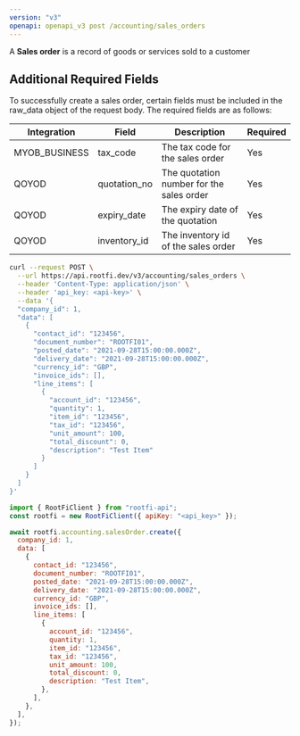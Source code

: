 ```yaml
---
version: "v3"
openapi: openapi_v3 post /accounting/sales_orders
---
```


A **Sales order** is a record of goods or services sold to a customer

## Additional Required Fields

To successfully create a sales order, certain fields must be included in the raw_data object of the request body. The required fields are as follows:

| Integration   | Field        | Description                              | Required |
| ------------- | ------------ | ---------------------------------------- | -------- |
| MYOB_BUSINESS | tax_code     | The tax code for the sales order         | Yes      |
| QOYOD         | quotation_no | The quotation number for the sales order | Yes      |
| QOYOD         | expiry_date  | The expiry date of the quotation         | Yes      |
| QOYOD         | inventory_id | The inventory id of the sales order      | Yes      |

<RequestExample>

```bash cURL
curl --request POST \
  --url https://api.rootfi.dev/v3/accounting/sales_orders \
  --header 'Content-Type: application/json' \
  --header 'api_key: <api-key>' \
  --data '{
  "company_id": 1,
  "data": [
    {
      "contact_id": "123456",
      "document_number": "ROOTFI01",
      "posted_date": "2021-09-28T15:00:00.000Z",
      "delivery_date": "2021-09-28T15:00:00.000Z",
      "currency_id": "GBP",
      "invoice_ids": [],
      "line_items": [
        {
          "account_id": "123456",
          "quantity": 1,
          "item_id": "123456",
          "tax_id": "123456",
          "unit_amount": 100,
          "total_discount": 0,
          "description": "Test Item"
        }
      ]
    }
  ]
}'
```

```javascript NodeJS
import { RootFiClient } from "rootfi-api";
const rootfi = new RootFiClient({ apiKey: "<api_key>" });

await rootfi.accounting.salesOrder.create({
  company_id: 1,
  data: [
    {
      contact_id: "123456",
      document_number: "ROOTFI01",
      posted_date: "2021-09-28T15:00:00.000Z",
      delivery_date: "2021-09-28T15:00:00.000Z",
      currency_id: "GBP",
      invoice_ids: [],
      line_items: [
        {
          account_id: "123456",
          quantity: 1,
          item_id: "123456",
          tax_id: "123456",
          unit_amount: 100,
          total_discount: 0,
          description: "Test Item",
        },
      ],
    },
  ],
});
```

</RequestExample>
